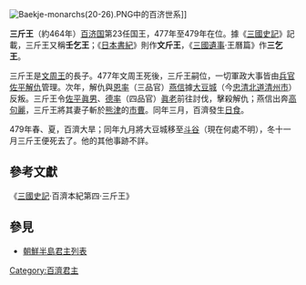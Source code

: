 {{Infobox Korean name
|hangul=삼근왕, 삼걸왕, 임걸왕
|hanja=三斤王, 三乞王, 壬乞王
|rr=Samgeun-wang, Samgeol-wang, Imgeol-wang
|mr=Samgǔn-wang, Samgŏl-wang, Imgŏl-wang
}}

[[File:Baekje-monarchs(20-26).PNG|right]]中的百济世系]]
 
'''三斤王'''（約464年{{bd|||479年||}}）[[百济国|百济国]]第23任国王，477年至479年在位。據《[[三國史記|三國史記]]》記載，三斤王又稱'''壬乞王'''；《[[日本書紀|日本書紀]]》則作'''文斤王'''，《[[三國遺事|三國遺事]]·王曆篇》作'''三乞王'''。

三斤王是[[文周王|文周王]]的長子。477年文周王死後，三斤王嗣位，一切軍政大事皆由[[百濟#官位|兵官佐平]][[解仇|解仇]]管理。次年，解仇與[[百濟#官位|恩率]]（三品官）[[燕信|燕信]]據[[大豆城|大豆城]]（今[[忠清北道|忠清北道]][[清州市|清州市]]）反叛。三斤王令[[百濟#官位|佐平]][[眞男|眞男]]、[[百濟#官位|德率]]（四品官）[[眞老|眞老]]前往討伐，擊殺解仇；燕信出奔[[高句麗|高句麗]]，三斤王將其妻子斬於[[熊津|熊津]]的[[市曹|市曹]]。同年三月，百濟發生[[日食|日食]]。

479年春、夏，百濟大旱；同年九月將大豆城移至[[斗谷|斗谷]]（現在何處不明），冬十一月三斤王便死去了。他的其他事跡不詳。

== 參考文獻 ==
《[[三國史記|三國史記]]·百濟本紀第四·三斤王》
== 參見 ==
* [[朝鮮半島君主列表|朝鮮半島君主列表]]
{{start box}}
{{s-before|[[文周王|文周王]]}}
{{s-title|[[百濟|百濟]]國王|477年－479年}}
{{s-after|[[东城王|东城王]]}}
{{end box}}
{{百济君主}}
{{Korea-bio-stub}}

[[Category:百濟君主|Category:百濟君主]]